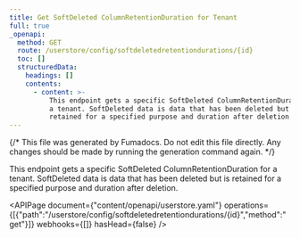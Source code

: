 ```yaml
---
title: Get SoftDeleted ColumnRetentionDuration for Tenant
full: true
_openapi:
  method: GET
  route: /userstore/config/softdeletedretentiondurations/{id}
  toc: []
  structuredData:
    headings: []
    contents:
      - content: >-
          This endpoint gets a specific SoftDeleted ColumnRetentionDuration for
          a tenant. SoftDeleted data is data that has been deleted but is
          retained for a specified purpose and duration after deletion.
---
```


{/* This file was generated by Fumadocs. Do not edit this file directly. Any changes should be made by running the generation command again. */}

This endpoint gets a specific SoftDeleted ColumnRetentionDuration for a tenant. SoftDeleted data is data that has been deleted but is retained for a specified purpose and duration after deletion.

<APIPage document={"content/openapi/userstore.yaml"} operations={[{"path":"/userstore/config/softdeletedretentiondurations/{id}","method":"get"}]} webhooks={[]} hasHead={false} />
